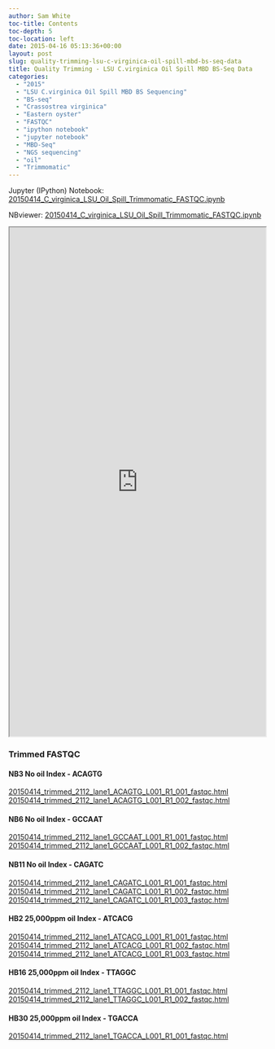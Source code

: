 ```yaml
---
author: Sam White
toc-title: Contents
toc-depth: 5
toc-location: left
date: 2015-04-16 05:13:36+00:00
layout: post
slug: quality-trimming-lsu-c-virginica-oil-spill-mbd-bs-seq-data
title: Quality Trimming - LSU C.virginica Oil Spill MBD BS-Seq Data
categories:
  - "2015"
  - "LSU C.virginica Oil Spill MBD BS Sequencing"
  - "BS-seq"
  - "Crassostrea virginica"
  - "Eastern oyster"
  - "FASTQC"
  - "ipython notebook"
  - "jupyter notebook"
  - "MBD-Seq"
  - "NGS sequencing"
  - "oil"
  - "Trimmomatic"
---
```


Jupyter (IPython) Notebook: [20150414_C_virginica_LSU_Oil_Spill_Trimmomatic_FASTQC.ipynb](https://eagle.fish.washington.edu/Arabidopsis/iPythonNotebooks/20150414_C_virginica_LSU_Oil_Spill_Trimmomatic_FASTQC.ipynb)

NBviewer: [20150414_C_virginica_LSU_Oil_Spill_Trimmomatic_FASTQC.ipynb](https://nbviewer.ipython.org/url/eagle.fish.washington.edu/Arabidopsis/iPythonNotebooks/20150414_C_virginica_LSU_Oil_Spill_Trimmomatic_FASTQC.ipynb)

<iframe src="https://nbviewer.ipython.org/url/eagle.fish.washington.edu/Arabidopsis/iPythonNotebooks/20150414_C_virginica_LSU_Oil_Spill_Trimmomatic_FASTQC.ipynb" width="100%" height="1000" scrolling="yes"></iframe>



### Trimmed FASTQC





#### NB3 No oil Index - ACAGTG



[20150414_trimmed_2112_lane1_ACAGTG_L001_R1_001_fastqc.html](https://eagle.fish.washington.edu/Arabidopsis/20150414_trimmed_2112_lane1_ACAGTG_L001_R1_001_fastqc.html)
[20150414_trimmed_2112_lane1_ACAGTG_L001_R1_002_fastqc.html](https://eagle.fish.washington.edu/Arabidopsis/20150414_trimmed_2112_lane1_ACAGTG_L001_R1_002_fastqc.html)



#### 





#### NB6 No oil Index - GCCAAT



[20150414_trimmed_2112_lane1_GCCAAT_L001_R1_001_fastqc.html](https://eagle.fish.washington.edu/Arabidopsis/20150414_trimmed_2112_lane1_GCCAAT_L001_R1_001_fastqc.html)
[20150414_trimmed_2112_lane1_GCCAAT_L001_R1_002_fastqc.html](https://eagle.fish.washington.edu/Arabidopsis/20150414_trimmed_2112_lane1_GCCAAT_L001_R1_002_fastqc.html)



#### 





#### NB11 No oil Index - CAGATC



[20150414_trimmed_2112_lane1_CAGATC_L001_R1_001_fastqc.html](https://eagle.fish.washington.edu/Arabidopsis/20150414_trimmed_2112_lane1_CAGATC_L001_R1_001_fastqc.html)
[20150414_trimmed_2112_lane1_CAGATC_L001_R1_002_fastqc.html](https://eagle.fish.washington.edu/Arabidopsis/20150414_trimmed_2112_lane1_CAGATC_L001_R1_002_fastqc.html)
[20150414_trimmed_2112_lane1_CAGATC_L001_R1_003_fastqc.html](https://eagle.fish.washington.edu/Arabidopsis/20150414_trimmed_2112_lane1_CAGATC_L001_R1_003_fastqc.html)



#### 





#### HB2 25,000ppm oil Index - ATCACG



[20150414_trimmed_2112_lane1_ATCACG_L001_R1_001_fastqc.html](https://eagle.fish.washington.edu/Arabidopsis/20150414_trimmed_2112_lane1_ATCACG_L001_R1_001_fastqc.html)
[20150414_trimmed_2112_lane1_ATCACG_L001_R1_002_fastqc.html](https://eagle.fish.washington.edu/Arabidopsis/20150414_trimmed_2112_lane1_ATCACG_L001_R1_002_fastqc.html)
[20150414_trimmed_2112_lane1_ATCACG_L001_R1_003_fastqc.html](https://eagle.fish.washington.edu/Arabidopsis/20150414_trimmed_2112_lane1_ATCACG_L001_R1_003_fastqc.html)



#### 





#### HB16 25,000ppm oil Index - TTAGGC



[20150414_trimmed_2112_lane1_TTAGGC_L001_R1_001_fastqc.html](https://eagle.fish.washington.edu/Arabidopsis/20150414_trimmed_2112_lane1_TTAGGC_L001_R1_001_fastqc.html)
[20150414_trimmed_2112_lane1_TTAGGC_L001_R1_002_fastqc.html](https://eagle.fish.washington.edu/Arabidopsis/20150414_trimmed_2112_lane1_TTAGGC_L001_R1_002_fastqc.html)



#### 





#### HB30 25,000ppm oil Index - TGACCA



[20150414_trimmed_2112_lane1_TGACCA_L001_R1_001_fastqc.html](https://eagle.fish.washington.edu/Arabidopsis/20150414_trimmed_2112_lane1_TGACCA_L001_R1_001_fastqc.html)
